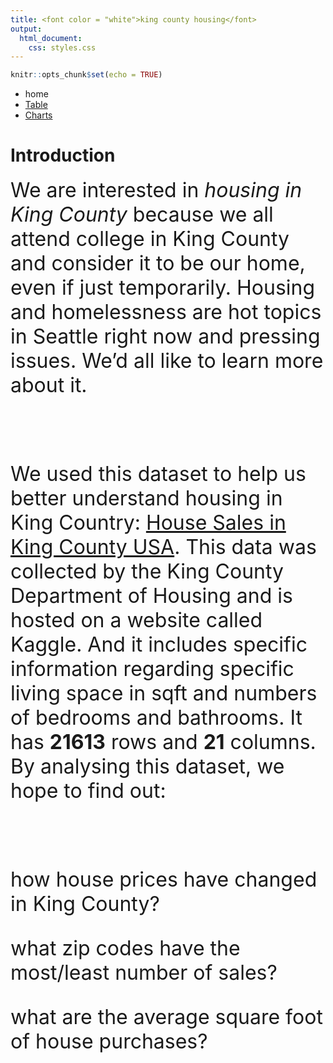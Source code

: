 ```yaml
---
title: <font color = "white">king county housing</font>
output:
  html_document:
    css: styles.css
---
```


```r
knitr::opts_chunk$set(echo = TRUE)
```

<div id = "navbar">
  <ul id = "a">
    <li id = "b">
      <a id = "left" class = "active">
        home
      </a>
    </li>
    <li id="b">
      <a id = "left" href = "table.html">
        Table
      </a>
    </li>
    <li id="b">
      <a id = "left" href = "charts.html">
        Charts
      </a>
    </li>
  </ul>
</div>

# **Introduction**

<font size = 6>We are interested in *housing in King County* because we all attend college in King County and consider it to be our home, even if just temporarily. Housing and homelessness are hot topics in Seattle right now and pressing issues. We’d all like to learn more about it.

<br>

We used this dataset to help us better understand housing in King Country: [House Sales in King County USA](https://www.kaggle.com/harlfoxem/housesalesprediction). This data was collected by the King County Department of Housing and is hosted on a website called Kaggle. And it includes specific information regarding specific living space in sqft and numbers of bedrooms and bathrooms. It has **21613** rows and **21** columns. By analysing this dataset, we hope to find out:

<br>

how house prices have changed in King County?

what zip codes have the most/least number of sales?

what are the average square foot of house purchases?

</font>


